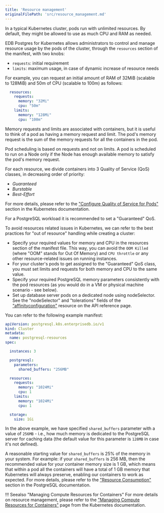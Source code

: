 ```yaml
---
title: 'Resource management'
originalFilePath: 'src/resource_management.md'
---
```


In a typical Kubernetes cluster, pods run with unlimited resources. By default,
they might be allowed to use as much CPU and RAM as needed.

EDB Postgres for Kubernetes allows administrators to control and manage resource usage by the pods of the cluster,
through the `resources` section of the manifest, with two knobs:

-   `requests`: initial requirement
-   `limits`: maximum usage, in case of dynamic increase of resource needs

For example, you can request an initial amount of RAM of 32MiB (scalable to 128MiB) and 50m of CPU (scalable to 100m)
as follows:

```yaml
  resources:
    requests:
      memory: "32Mi"
      cpu: "50m"
    limits:
      memory: "128Mi"
      cpu: "100m"
```

Memory requests and limits are associated with containers, but it is useful to think of a pod as having a memory request
and limit. The pod's memory request is the sum of the memory requests for all the containers in the pod.

Pod scheduling is based on requests and not on limits. A pod is scheduled to run on a Node only if the Node has enough
available memory to satisfy the pod's memory request.

For each resource, we divide containers into 3 Quality of Service (QoS) classes, in decreasing order of priority:

-   *Guaranteed*
-   *Burstable*
-   *Best-Effort*

For more details, please refer to the ["Configure Quality of Service for Pods"](https://kubernetes.io/docs/tasks/configure-pod-container/quality-service-pod/#qos-classes)
section in the Kubernetes documentation.

For a PostgreSQL workload it is recommended to set a "Guaranteed" QoS.

To avoid resources related issues in Kubernetes, we can refer to the best practices for "out of resource" handling
while creating a cluster:

-   Specify your required values for memory and CPU in the resources section of the manifest file.
    This way, you can avoid the `OOM Killed` (where "OOM" stands for Out Of Memory) and `CPU throttle` or any other
    resource-related issues on running instances.
-   For your cluster's pods to get assigned to the "Guaranteed" QoS class, you must set limits and requests
    for both memory and CPU to the same value.
-   Specify your required PostgreSQL memory parameters consistently with the pod resources (as you would do
    in a VM or physical machine scenario - see below).
-   Set up database server pods on a dedicated node using nodeSelector.
    See the "nodeSelector" and "tolerations" fields of the
    [“affinityconfiguration"](pg4k.v1.md#postgresql-k8s-enterprisedb-io-v1-AffinityConfiguration) resource on the API reference page.

You can refer to the following example manifest:

```yaml
apiVersion: postgresql.k8s.enterprisedb.io/v1
kind: Cluster
metadata:
  name: postgresql-resources
spec:

  instances: 3

  postgresql:
    parameters:
      shared_buffers: "256MB"

  resources:
    requests:
      memory: "1024Mi"
      cpu: 1
    limits:
      memory: "1024Mi"
      cpu: 1

  storage:
    size: 1Gi
```

In the above example, we have specified `shared_buffers` parameter with a value of `256MB` - i.e., how much memory is
dedicated to the PostgreSQL server for caching data (the default value for this parameter is `128MB` in case
it's not defined).

A reasonable starting value for `shared_buffers` is 25% of the memory in your system.
For example: if your `shared_buffers` is 256 MB, then the recommended value for your container memory size is 1 GB,
which means that within a pod all the containers will have a total of 1 GB memory that Kubernetes will always preserve,
enabling our containers to work as expected.
For more details, please refer to the ["Resource Consumption"](https://www.postgresql.org/docs/current/runtime-config-resource.html)
section in the PostgreSQL documentation.

!!! Seealso "Managing Compute Resources for Containers"
    For more details on resource management, please refer to the
    ["Managing Compute Resources for Containers"](https://kubernetes.io/docs/concepts/configuration/manage-compute-resources-container/)
    page from the Kubernetes documentation.
